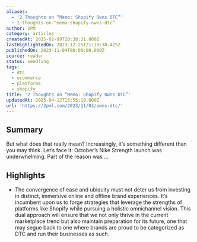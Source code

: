 ```yaml
---
aliases:
  - '2 Thoughts on “Memo: Shopify Owns DTC”'
  - 2-thoughts-on-“memo-shopify-owns-dtc”
author: 2PM
category: articles
createdAt: 2025-02-09T20:38:31.000Z
lastHighlightedOn: 2023-12-25T21:19:38.425Z
publishedOn: 2023-11-04T00:00:00.000Z
source: reader
status: seedling
tags:
  - dtc
  - ecommerce
  - platforms
  - shopify
title: '2 Thoughts on “Memo: Shopify Owns DTC”'
updatedAt: 2025-04-12T15:55:19.000Z
url: 'https://2pml.com/2023/11/03/owns-dtc/'
---
```

## Summary

But what does that really mean? Increasingly, it’s something different than you may think. Let’s face it: October’s Nike Strength launch was underwhelming. Part of the reason was …

## Highlights

- The convergence of ease and ubiquity must not deter us from investing in distinct, immersive online and offline brand experiences. It’s incumbent upon us to forge strategies that leverage the strengths of platforms like Shopify while pursuing a holistic omnichannel vision. This dual approach will ensure that we not only thrive in the current marketplace trend but also maintain preparation for its future, one that may segue back to one where brands are proud to be categorized as DTC and run their businesses as such.
